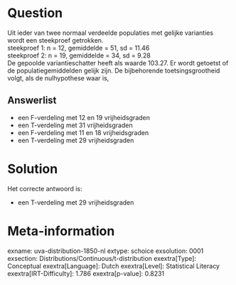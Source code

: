 Question
========

Uit ieder van twee normaal verdeelde populaties met gelijke varianties
wordt een steekproef getrokken.\
steekproef 1: n = 12, gemiddelde = 51, sd = 11.46\
steekproef 2: n = 19, gemiddelde = 34, sd = 9.28\
De gepoolde variantieschatter heeft als waarde 103.27. Er wordt getoetst
of de populatiegemiddelden gelijk zijn. De bijbehorende
toetsingsgrootheid volgt, als de nulhypothese waar is,

Answerlist
----------

* een F-verdeling met 12 en 19 vrijheidsgraden
* een T-verdeling met 31 vrijheidsgraden
* een F-verdeling met 11 en 18 vrijheidsgraden
* een T-verdeling met 29 vrijheidsgraden

Solution
========

Het correcte antwoord is: 

* een T-verdeling met 29 vrijheidsgraden

Meta-information
================
exname: uva-distribution-1850-nl
extype: schoice
exsolution: 0001
exsection: Distributions/Continuous/t-distribution
exextra[Type]: Conceptual
exextra[Language]: Dutch
exextra[Level]: Statistical Literacy
exextra[IRT-Difficulty]: 1.786
exextra[p-value]: 0.8231
